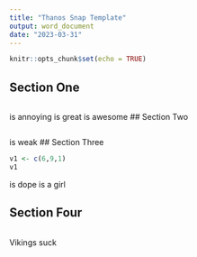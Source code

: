 ```yaml
---
title: "Thanos Snap Template"
output: word_document
date: "2023-03-31"
---
```


```r
knitr::opts_chunk$set(echo = TRUE)
```

## Section One

```r

```
is annoying
is great
is awesome
## Section Two

```r

```
is weak
## Section Three

```r
v1 <- c(6,9,1)
v1
```
is dope
is a girl

## Section Four

```r

```
Vikings suck